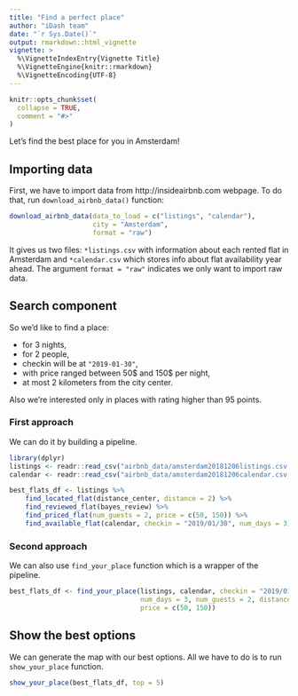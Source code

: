 ```yaml
---
title: "Find a perfect place"
author: "iDash team"
date: "`r Sys.Date()`"
output: rmarkdown::html_vignette
vignette: >
  %\VignetteIndexEntry{Vignette Title}
  %\VignetteEngine{knitr::rmarkdown}
  %\VignetteEncoding{UTF-8}
---
```


```r
knitr::opts_chunk$set(
  collapse = TRUE,
  comment = "#>"
)
```

Let's find the best place for you in Amsterdam!

## Importing data

First, we have to import data from http://insideairbnb.com webpage. To do that, run `download_airbnb_data()` function:

```r
download_airbnb_data(data_to_load = c("listings", "calendar"), 
                     city = "Amsterdam", 
                     format = "raw")
```

It gives us two files: `*listings.csv` with information about each rented flat in Amsterdam and `*calendar.csv` which stores info about flat availability year ahead. The argument `format = "raw"` indicates we only want to import raw data.

## Search component

So we'd like to find a place:

- for 3 nights, 
- for 2 people, 
- checkin will be at `"2019-01-30"`,    
- with price ranged between 50\$ and 150\$ per night,   
- at most 2 kilometers from the city center.    

Also we're interested only in places with rating higher than 95 points.

### First approach

We can do it by building a pipeline.


```r
library(dplyr)
listings <- readr::read_csv("airbnb_data/amsterdam20181206listings.csv.gz")
calendar <- readr::read_csv("airbnb_data/amsterdam20181206calendar.csv.gz")

best_flats_df <- listings %>% 
    find_located_flat(distance_center, distance = 2) %>%
    find_reviewed_flat(bayes_review) %>%
    find_priced_flat(num_guests = 2, price = c(50, 150)) %>%
    find_available_flat(calendar, checkin = "2019/01/30", num_days = 3)
```

### Second approach

We can also use `find_your_place` function which is a wrapper of the pipeline.

```r
best_flats_df <- find_your_place(listings, calendar, checkin = "2019/01/30", 
                                 num_days = 3, num_guests = 2, distance = 2, 
                                 price = c(50, 150))
```


## Show the best options

We can generate the map with our best options. All we have to do is to run `show_your_place` function.

```r
show_your_place(best_flats_df, top = 5)
```

